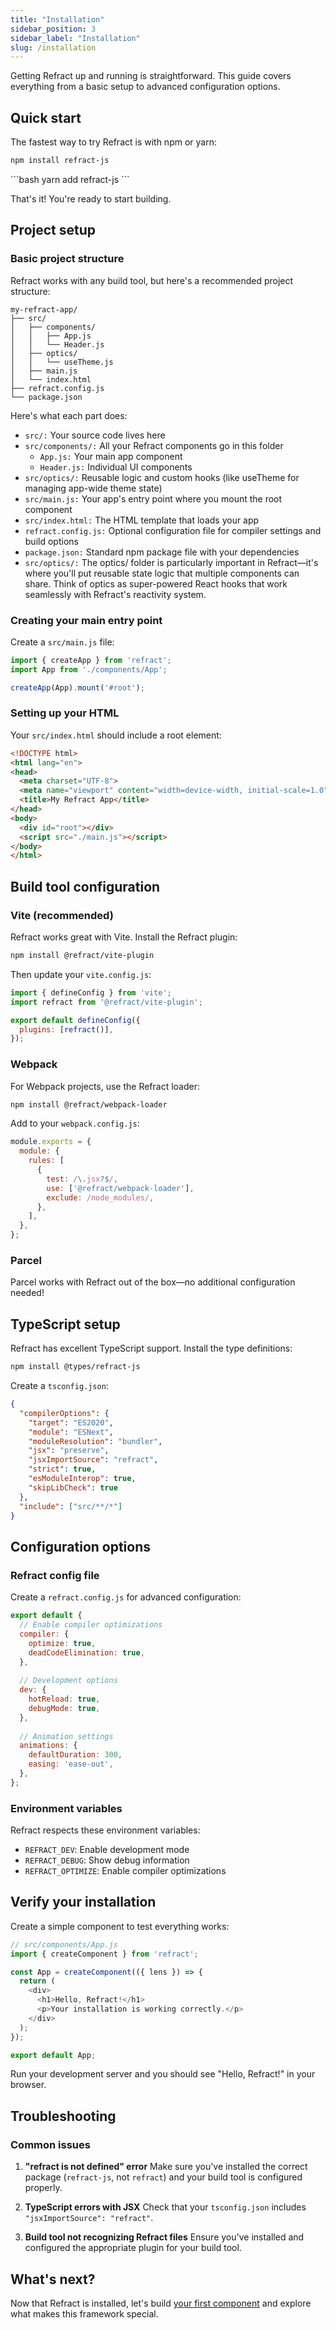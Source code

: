 ```yaml
---
title: "Installation"
sidebar_position: 3
sidebar_label: "Installation"
slug: /installation
---
```


Getting Refract up and running is straightforward. This guide covers everything from a basic setup to advanced configuration options.

## Quick start

The fastest way to try Refract is with npm or yarn:

<Tabs>
  <TabItem value="npm" label="npm" default>
  
  ```bash
  npm install refract-js
  ```
    
  </TabItem>
  <TabItem value="yarn" label="yarn">
  ```bash
  yarn add refract-js
  ```
    
  </TabItem>
</Tabs>


That's it! You're ready to start building.

## Project setup

### Basic project structure

Refract works with any build tool, but here's a recommended project structure:

```
my-refract-app/
├── src/
│   ├── components/
│   │   ├── App.js
│   │   └── Header.js
│   ├── optics/
│   │   └── useTheme.js
│   ├── main.js
│   └── index.html
├── refract.config.js
└── package.json
```
Here's what each part does:

* `src/:` Your source code lives here
* `src/components/:` All your Refract components go in this folder
  * `App.js:` Your main app component
  * `Header.js:` Individual UI components
* `src/optics/:` Reusable logic and custom hooks (like useTheme for managing app-wide theme state)
* `src/main.js:` Your app's entry point where you mount the root component
* `src/index.html:` The HTML template that loads your app
* `refract.config.js:` Optional configuration file for compiler settings and build options
* `package.json:` Standard npm package file with your dependencies
* `src/optics/:` The optics/ folder is particularly important in Refract—it's where you'll put reusable state logic that multiple components can share. Think of optics as super-powered React hooks that work seamlessly with Refract's reactivity system.

### Creating your main entry point

Create a `src/main.js` file:

```javascript showLineNumbers
import { createApp } from 'refract';
import App from './components/App';

createApp(App).mount('#root');
```

### Setting up your HTML

Your `src/index.html` should include a root element:

```html showLineNumbers
<!DOCTYPE html>
<html lang="en">
<head>
  <meta charset="UTF-8">
  <meta name="viewport" content="width=device-width, initial-scale=1.0">
  <title>My Refract App</title>
</head>
<body>
  <div id="root"></div>
  <script src="./main.js"></script>
</body>
</html>
```

## Build tool configuration

### Vite (recommended)

Refract works great with Vite. Install the Refract plugin:

```bash
npm install @refract/vite-plugin
```

Then update your `vite.config.js`:

```javascript showLineNumbers
import { defineConfig } from 'vite';
import refract from '@refract/vite-plugin';

export default defineConfig({
  plugins: [refract()],
});
```

### Webpack

For Webpack projects, use the Refract loader:

```bash
npm install @refract/webpack-loader
```

Add to your `webpack.config.js`:

```javascript showLineNumbers
module.exports = {
  module: {
    rules: [
      {
        test: /\.jsx?$/,
        use: ['@refract/webpack-loader'],
        exclude: /node_modules/,
      },
    ],
  },
};
```

### Parcel

Parcel works with Refract out of the box—no additional configuration needed!

## TypeScript setup

Refract has excellent TypeScript support. Install the type definitions:

```bash
npm install @types/refract-js
```

Create a `tsconfig.json`:

```json showLineNumbers
{
  "compilerOptions": {
    "target": "ES2020",
    "module": "ESNext",
    "moduleResolution": "bundler",
    "jsx": "preserve",
    "jsxImportSource": "refract",
    "strict": true,
    "esModuleInterop": true,
    "skipLibCheck": true
  },
  "include": ["src/**/*"]
}
```

## Configuration options

### Refract config file

Create a `refract.config.js` for advanced configuration:

```javascript showLineNumbers
export default {
  // Enable compiler optimizations
  compiler: {
    optimize: true,
    deadCodeElimination: true,
  },
  
  // Development options
  dev: {
    hotReload: true,
    debugMode: true,
  },
  
  // Animation settings
  animations: {
    defaultDuration: 300,
    easing: 'ease-out',
  },
};
```

### Environment variables

Refract respects these environment variables:

- `REFRACT_DEV`: Enable development mode
- `REFRACT_DEBUG`: Show debug information
- `REFRACT_OPTIMIZE`: Enable compiler optimizations

## Verify your installation

Create a simple component to test everything works:

```javascript showLineNumbers
// src/components/App.js
import { createComponent } from 'refract';

const App = createComponent(({ lens }) => {
  return (
    <div>
      <h1>Hello, Refract!</h1>
      <p>Your installation is working correctly.</p>
    </div>
  );
});

export default App;
```

Run your development server and you should see "Hello, Refract!" in your browser.

## Troubleshooting

### Common issues

1. **"refract is not defined" error**
Make sure you've installed the correct package (`refract-js`, not `refract`) and your build tool is configured properly.

2. **TypeScript errors with JSX**
Check that your `tsconfig.json` includes `"jsxImportSource": "refract"`.

3. **Build tool not recognizing Refract files**
Ensure you've installed and configured the appropriate plugin for your build tool.


## What's next?

Now that Refract is installed, let's build [your first component](./create-your-first-component) and explore what makes this framework special.